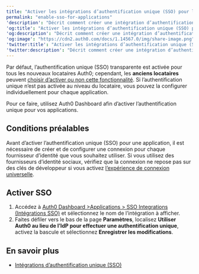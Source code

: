 ```yaml
---
title: "Activer les intégrations d’authentification unique (SSO) pour les applications"
permalink: "enable-sso-for-applications"
'description': "Décrit comment créer une intégration d’authentification unique (SSO) pour une application. Ne s’applique qu’aux locataires anciens"
'og:title': "Activer les intégrations d’authentification unique (SSO) pour les applications"
'og:description': "Décrit comment créer une intégration d’authentification unique (SSO) pour une application. Ne s’applique qu’aux locataires anciens"
'og:image': "https://cdn2.auth0.com/docs/1.14567.0/img/share-image.png"
'twitter:title': "Activer les intégrations d’authentification unique (SSO) pour les applications"
'twitter:description': "Décrit comment créer une intégration d’authentification unique (SSO) pour une application. Ne s’applique qu’aux locataires anciens"
---
```


Par défaut, l’authentification unique (<Tooltip href="/docs/fr-ca/glossary?term=single-sign-on" tip="Authentification unique (SSO)
Service qui, après qu’un utilisateur se soit connecté à une application, le connecte automatiquement à d’autres applications." cta="Voir le glossaire">SSO</Tooltip>) transparente est activée pour tous les nouveaux locataires Auth0; cependant, les **anciens locataires** peuvent [choisir d’activer ou non cette fonctionnalité](/docs/fr-ca/get-started/tenant-settings/enable-sso-for-legacy-tenants). Si l’authentification unique n’est pas activée au niveau du locataire, vous pouvez la configurer individuellement pour chaque application.

Pour ce faire, utilisez <Tooltip href="/docs/fr-ca/glossary?term=auth0-dashboard" tip="Auth0 Dashboard
Principal produit d’Auth0 pour configurer vos services." cta="Voir le glossaire">Auth0 Dashboard</Tooltip> afin d’activer l’authentification unique pour vos applications.

## Conditions préalables

Avant d’activer l’authentification unique (SSO) pour une application, il est nécessaire de créer et de configurer une connexion pour chaque fournisseur d’identité que vous souhaitez utiliser. Si vous utilisez des fournisseurs d’identité sociaux, vérifiez que la connexion ne repose pas sur des clés de développeur si vous activez [l’expérience de connexion universelle](/docs/fr-ca/authenticate/login/auth0-universal-login).

## Activer SSO

1. Accédez à [Auth0 Dashboard >Applications > SSO Integrations (Intégrations SSO)](https://manage.auth0.com/#/externalapps) et sélectionnez le nom de l’intégration à afficher.
2. Faites défiler vers le bas de la page **Paramètres**, localisez **Utiliser Auth0 au lieu de l’IdP pour effectuer une authentification unique**, activez la bascule et sélectionnez **Enregistrer les modifications**.

## En savoir plus

* [Intégrations d’authentification unique (SSO)](/docs/fr-ca/customize/integrations/sso-integrations)